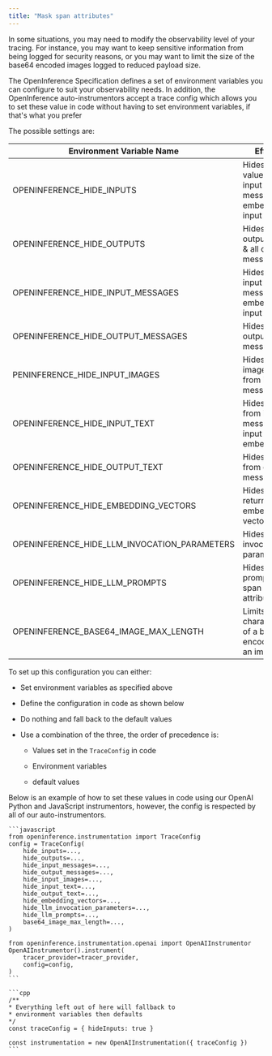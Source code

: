 ```yaml
---
title: "Mask span attributes"
---
```


In some situations, you may need to modify the observability level of your tracing. For instance, you may want to keep sensitive information from being logged for security reasons, or you may want to limit the size of the base64 encoded images logged to reduced payload size.

The OpenInference Specification defines a set of environment variables you can configure to suit your observability needs. In addition, the OpenInference auto-instrumentors accept a trace config which allows you to set these value in code without having to set environment variables, if that's what you prefer

The possible settings are:

| Environment Variable Name                        | Effect                                                       | Type | Default |
| ------------------------------------------------ | ------------------------------------------------------------ | ---- | ------- |
| OPENINFERENCE\_HIDE\_INPUTS                      | Hides input value, all input messages & embedding input text | bool | False   |
| OPENINFERENCE\_HIDE\_OUTPUTS                     | Hides output value & all output messages                     | bool | False   |
| OPENINFERENCE\_HIDE\_INPUT\_MESSAGES             | Hides all input messages & embedding input text              | bool | False   |
| OPENINFERENCE\_HIDE\_OUTPUT\_MESSAGES            | Hides all output messages                                    | bool | False   |
| PENINFERENCE\_HIDE\_INPUT\_IMAGES                | Hides images from input messages                             | bool | False   |
| OPENINFERENCE\_HIDE\_INPUT\_TEXT                 | Hides text from input messages & input embeddings            | bool | False   |
| OPENINFERENCE\_HIDE\_OUTPUT\_TEXT                | Hides text from output messages                              | bool | False   |
| OPENINFERENCE\_HIDE\_EMBEDDING\_VECTORS          | Hides returned embedding vectors                             | bool | False   |
| OPENINFERENCE\_HIDE\_LLM\_INVOCATION\_PARAMETERS | Hides LLM invocation parameters                              | bool | False   |
| OPENINFERENCE\_HIDE\_LLM\_PROMPTS                | Hides LLM prompts span attributes                            | bool | False   |
| OPENINFERENCE\_BASE64\_IMAGE\_MAX\_LENGTH        | Limits characters of a base64 encoding of an image           | int  | 32,000  |

To set up this configuration you can either:

* Set environment variables as specified above

* Define the configuration in code as shown below

* Do nothing and fall back to the default values

* Use a combination of the three, the order of precedence is:

  * Values set in the `TraceConfig` in code

  * Environment variables

  * default values

Below is an example of how to set these values in code using our OpenAI Python and JavaScript instrumentors, however, the config is respected by all of our auto-instrumentors.

<Tabs>

  <Tab title="Python">

    ```javascript
    from openinference.instrumentation import TraceConfig
    config = TraceConfig(        
        hide_inputs=...,
        hide_outputs=...,
        hide_input_messages=...,
        hide_output_messages=...,
        hide_input_images=...,
        hide_input_text=...,
        hide_output_text=...,
        hide_embedding_vectors=...,
        hide_llm_invocation_parameters=...,
        hide_llm_prompts=...,
        base64_image_max_length=...,
    )

    from openinference.instrumentation.openai import OpenAIInstrumentor
    OpenAIInstrumentor().instrument(
        tracer_provider=tracer_provider,
        config=config,
    )
    ```

  </Tab>

  <Tab title="JS">

    ```cpp
    /**
    * Everything left out of here will fallback to
    * environment variables then defaults
    */
    const traceConfig = { hideInputs: true } 

    const instrumentation = new OpenAIInstrumentation({ traceConfig })
    ```

  </Tab>

</Tabs>
